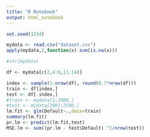 ```yaml
---
title: "R Notebook"
output: html_notebook
---
```



```r
set.seed(1234)

mydata <- read.csv("dataset.csv")
apply(mydata,2,function(x) sum(is.na(x)))

#str(mydata)

df <- mydata[c(2,4:6,11:14)] 
```
```r
index <- sample(1:nrow(df), round(0.7*nrow(df)))
train <- df[index,]
test <- df[-index,]
#train <- mydata[1:2000,]
#test <- mydata[2001:2500,]
lm.fit <- glm(Default~.,data=train)
summary(lm.fit)
pr.lm <- predict(lm.fit,test)
MSE.lm <- sum((pr.lm - test$Default) ^2/nrow(test))
```
```r

```

